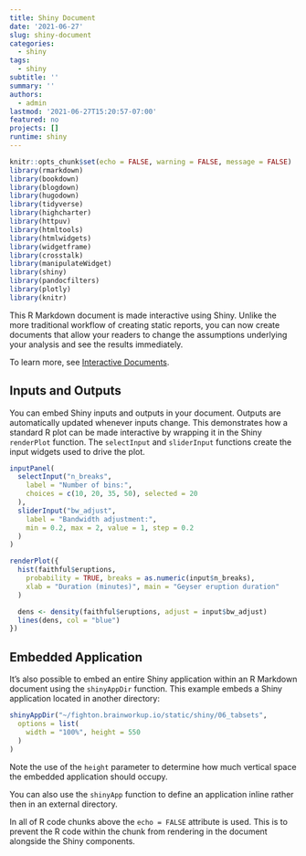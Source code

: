```yaml
---
title: Shiny Document
date: '2021-06-27'
slug: shiny-document
categories:
  - shiny
tags:
  - shiny
subtitle: ''
summary: ''
authors:
  - admin
lastmod: '2021-06-27T15:20:57-07:00'
featured: no
projects: []
runtime: shiny
---
```


```r
knitr::opts_chunk$set(echo = FALSE, warning = FALSE, message = FALSE)
library(rmarkdown)
library(bookdown)
library(blogdown)
library(hugodown)
library(tidyverse)
library(highcharter)
library(httpuv)
library(htmltools)
library(htmlwidgets)
library(widgetframe)
library(crosstalk)
library(manipulateWidget)
library(shiny)
library(pandocfilters)
library(plotly)
library(knitr)
```

This R Markdown document is made interactive using Shiny.
Unlike the more traditional workflow of creating static reports, you can now create documents that allow your readers to change the assumptions underlying your analysis and see the results immediately.

To learn more, see [Interactive Documents](http://rmarkdown.rstudio.com/authoring_shiny.html).

## Inputs and Outputs

You can embed Shiny inputs and outputs in your document.
Outputs are automatically updated whenever inputs change.
This demonstrates how a standard R plot can be made interactive by wrapping it in the Shiny `renderPlot` function.
The `selectInput` and `sliderInput` functions create the input widgets used to drive the plot.

```r
inputPanel(
  selectInput("n_breaks",
    label = "Number of bins:",
    choices = c(10, 20, 35, 50), selected = 20
  ),
  sliderInput("bw_adjust",
    label = "Bandwidth adjustment:",
    min = 0.2, max = 2, value = 1, step = 0.2
  )
)

renderPlot({
  hist(faithful$eruptions,
    probability = TRUE, breaks = as.numeric(input$n_breaks),
    xlab = "Duration (minutes)", main = "Geyser eruption duration"
  )

  dens <- density(faithful$eruptions, adjust = input$bw_adjust)
  lines(dens, col = "blue")
})
```

## Embedded Application

It's also possible to embed an entire Shiny application within an R Markdown document using the `shinyAppDir` function.
This example embeds a Shiny application located in another directory:

```r
shinyAppDir("~/fighton.brainworkup.io/static/shiny/06_tabsets",
  options = list(
    width = "100%", height = 550
  )
)
```

Note the use of the `height` parameter to determine how much vertical space the embedded application should occupy.

You can also use the `shinyApp` function to define an application inline rather then in an external directory.

In all of R code chunks above the `echo = FALSE` attribute is used.
This is to prevent the R code within the chunk from rendering in the document alongside the Shiny components.
